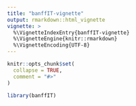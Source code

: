 ```yaml
---
title: "banffIT-vignette"
output: rmarkdown::html_vignette
vignette: >
  %\VignetteIndexEntry{banffIT-vignette}
  %\VignetteEngine{knitr::rmarkdown}
  %\VignetteEncoding{UTF-8}
---
```


```r
knitr::opts_chunk$set(
  collapse = TRUE,
  comment = "#>"
)
```

```r
library(banffIT)
```
